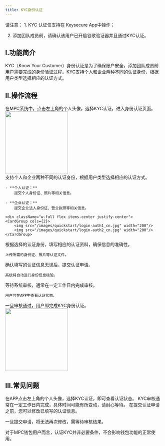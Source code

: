 ```yaml
---
title: KYC身份认证
---
```


<Note> 
请注意：
1. KYC 认证仅支持在 Keysecure App中操作；

2. 添加团队成员前，请确认该用户已开启谷歌验证器并且通过KYC认证。
</Note>

## I.**功能简介**

KYC（Know Your Customer）身份认证是为了确保账户安全，添加团队成员前用户需要完成的身份验证过程。KYC支持个人和企业两种不同的认证身份，根据用户类型选择相应的认证方式。

## II.**操作流程**

<Steps>

<Step title="进入KYC认证页面">
   在MPC系统中，点击左上角的个人头像，选择KYC认证，进入身份认证页面。
    <div className="w-full flex items-center justify-center">
    <img src="/images/user-guide/accountcn.jpg" width="200"/>
</div>
</Step>

<Step title="选择认证身份">
    支持个人和企业两种不同的认证身份，根据用户类型选择相应的认证方式。
    
    - **个人认证：**
        提交个人身份证、照片等相关信息。

    - **企业认证：**
        提交企业法人身份证、营业执照等相关信息。

    <div className="w-full flex items-center justify-center">
    <CardGroup cols={2}>
        <img src="/images/quickstart/login-auth1_cn.jpg" width="200"/>
        <img src="/images/quickstart/login-auth2_cn.jpg" width="200"/>
    </CardGroup>
</div>

</Step>

<Step title="填写认证信息">
    根据选择的认证身份，填写相应的认证资料，确保信息的准确性。

    上传所需的身份证、照片等认证文件。
</Step>

<Step title="提交认证申请">
    确认填写的认证信息无误后，提交认证申请。

    系统将自动进行身份信息核验。
</Step>

<Step title="等待审核结果">
    等待系统审核，通常在一定工作日内完成审核。

    用户可在APP中查看认证状态。
</Step>

<Step title="认证完成">
    一旦审核通过，用户即完成KYC身份认证。
    <div className="w-full flex items-center justify-center">
    <img src="/images/user-guide/kycdonecn.jpg" width="200"/>
</div>
</Step>

</Steps>

## III.**常见问题**

<Accordion title="如何查看我的KYC认证状态？">
在APP点击左上角的个人头像，选择KYC认证，即可查看认证状态。
</Accordion>

<Accordion title="KYC审核需要多长时间？">
KYC审核通常在一定工作日内完成，具体时间可能有所变动，请耐心等待。
</Accordion>

<Accordion title="我可以修改已提交的KYC认证信息吗？">
在提交认证申请之前，您可以修改已填写的认证信息。

一旦提交申请，将无法再次修改，需等待审核结果。
</Accordion>


<Accordion title="我必须要验证KYC吗？">
对于MPC钱包用户而言，认证KYC并非必要条件，不会影响钱包功能的正常使用。
</Accordion>


